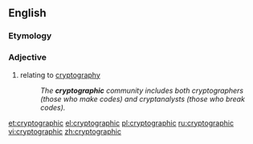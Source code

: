 ==English==

===Etymology===
{{confix|crypto|graphic}}

===Adjective===
{{en-adj|-}}

# relating to [[cryptography]]
#: ''The '''cryptographic''' community includes both cryptographers (those who make codes) and cryptanalysts (those who break codes).''

[[et:cryptographic]]
[[el:cryptographic]]
[[pl:cryptographic]]
[[ru:cryptographic]]
[[vi:cryptographic]]
[[zh:cryptographic]]
